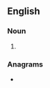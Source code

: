 {{also|zetta-meters}}
==English==

===Noun===
{{head|en|noun plural form}}

# {{plural of|zettameter|lang=en}}

===Anagrams===
* {{anagrams|en|a=aeeemrstttz|zettametres}}